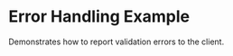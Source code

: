 
# Error Handling Example

<StackblitzLink
  entrypointFile="app/examples/new-api-error/page.tsx"
  browserPath="/examples/new-api-error"
/>

Demonstrates how to report validation errors to the client.
